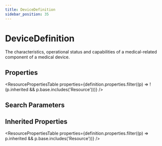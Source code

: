 ```yaml
---
title: DeviceDefinition
sidebar_position: 35
---
```



# DeviceDefinition

The characteristics, operational status and capabilities of a medical-related component of a medical device.

## Properties

<ResourcePropertiesTable properties={definition.properties.filter((p) => !(p.inherited && p.base.includes('Resource')))} />

## Search Parameters

<SearchParamsTable searchParams={definition.searchParameters} />

## Inherited Properties

<ResourcePropertiesTable properties={definition.properties.filter((p) => p.inherited && p.base.includes('Resource'))} />


